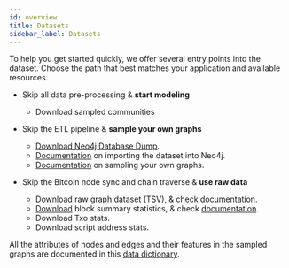 ```yaml
---
id: overview
title: Datasets
sidebar_label: Datasets
---
```



To help you get started quickly, 
we offer several entry points into the dataset. 
Choose the path that best matches your application 
and available resources.



* Skip all data pre-processing & **start modeling**

    - Download sampled communities


* Skip the ETL pipeline & **sample your own graphs**
    - [Download Neo4j Database Dump](https://drive.google.com/drive/folders/1bAsjgVaIQrG2TDGkMtIEDPX8xKoiHJUf?usp=sharing).
    - [Documentation](/docs/bitcoin/etl/import#load) on importing the dataset into Neo4j.
    - [Documentation](/docs/bitcoin/sampling/overview) on sampling your own graphs.


* Skip the Bitcoin node sync and chain traverse & **use raw data**
    - [Download](https://drive.google.com/drive/folders/11X6QiVvWSOzxvDIAD0OWu3g2Sa0as3UQ?usp=sharing) raw graph dataset (TSV), & check [documentation](./raw).
    - [Download](https://drive.google.com/file/d/1_V-PNh9yhWDzQyvYj4If3m2HxNF6wiuz/view?usp=sharing) block summary statistics, & check [documentation](./stats).
    - Download Txo stats.
    - Download script address stats.


All the attributes of nodes and edges and their features in 
the sampled graphs are documented in this 
[data dictionary](./dictionary).
